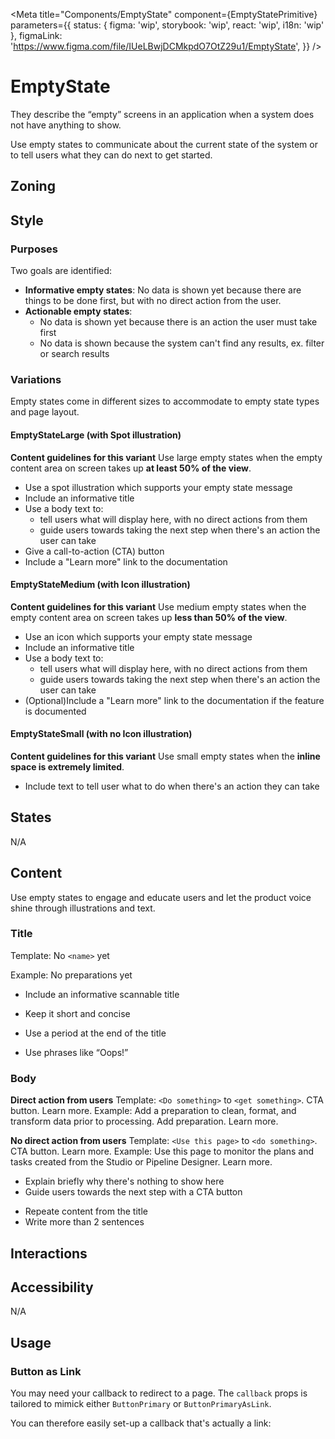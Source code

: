 


<Meta
	title="Components/EmptyState"
	component={EmptyStatePrimitive}
	parameters={{
		status: { figma: 'wip', storybook: 'wip', react: 'wip', i18n: 'wip' },
		figmaLink: 'https://www.figma.com/file/IUeLBwjDCMkpdO7OtZ29u1/EmptyState',
	}}
/>

# EmptyState

They describe the “empty” screens in an application when a system does not have anything to show.

Use empty states to communicate about the current state of the system or to tell users what they can do next to get started.

## Zoning

<FigmaImage src="" alt="zoning image for EmptyState" />

## Style

### Purposes

Two goals are identified:

- **Informative empty states**: No data is shown yet because there are things to be done first, but with no direct action from the user.
- **Actionable empty states**:
  - No data is shown yet because there is an action the user must take first
  - No data is shown because the system can't find any results, ex. filter or search results

### Variations
Empty states come in different sizes to accommodate to empty state types and page layout.

#### EmptyStateLarge (with Spot illustration)

<Canvas>
	<Story story={Stories.Large} />
</Canvas>

**Content guidelines for this variant**
Use large empty states when the empty content area on screen takes up **at least 50% of the view**.
 - Use a spot illustration which supports your empty state message
 - Include an informative title
 - Use a body text to:
 	- tell users what will display here, with no direct actions from them
	- guide users towards taking the next step when there's an action the user can take
 - Give a call-to-action (CTA) button
 - Include a "Learn more" link to the documentation

#### EmptyStateMedium (with Icon illustration)

<Canvas>
	<Story story={Stories.Medium} />
</Canvas>

**Content guidelines for this variant**
Use medium empty states when the empty content area on screen takes up **less than 50% of the view**.
 - Use an icon which supports your empty state message
 - Include an informative title
 - Use a body text to:
 	- tell users what will display here, with no direct actions from them
	- guide users towards taking the next step when there's an action the user can take
  - (Optional)Include a "Learn more" link to the documentation if the feature is documented
  
#### EmptyStateSmall (with no Icon illustration)

<Canvas>
	<Story story={Stories.Small} />
</Canvas>

**Content guidelines for this variant**
Use small empty states when the **inline space is extremely limited**.
 - Include text to tell user what to do when there's an action they can take

## States

N/A

## Content
Use empty states to engage and educate users and let the product voice shine through illustrations and text. 

### Title

Template: No `<name>` yet

Example: No preparations yet

<Use>
	<Use.Do>
		<ul>
			<li>Include an informative scannable title</li>
		</ul>
		<ul>
			<li>Keep it short and concise</li>
		</ul>
	</Use.Do>
	<Use.Dont>
		<ul>
			<li>Use a period at the end of the title</li>
		</ul>
		<ul>
			<li>Use phrases like “Oops!”</li>
		</ul>
	</Use.Dont>
</Use>

### Body

**Direct action from users**
Template: `<Do something>` to `<get something>`. CTA button. Learn more.
Example: Add a preparation to clean, format, and transform data prior to processing. Add preparation. Learn more.

**No direct action from users**
Template: `<Use this page>` to `<do something>`. CTA button. Learn more.
Example:     Use this page to monitor the plans and tasks created from the Studio or Pipeline Designer. Learn more.

<Use>
	<Use.Do>
		<ul>
			<li>Explain briefly why there's nothing to show here</li>
			<li>Guide users towards the next step with a CTA button</li>
		</ul>
	</Use.Do>
	<Use.Dont>
		<ul>
			<li>Repeate content from the title</li>
			<li>Write more than 2 sentences</li>
		</ul>
	</Use.Dont>
</Use>

## Interactions

## Accessibility

N/A

## Usage

### Button as Link

You may need your callback to redirect to a page. The `callback` props is tailored to mimick either `ButtonPrimary` or `ButtonPrimaryAsLink`.

You can therefore easily set-up a callback that's actually a link:

<Canvas>
	<Story story={Stories.LargeWithLinkButton} />
</Canvas>
